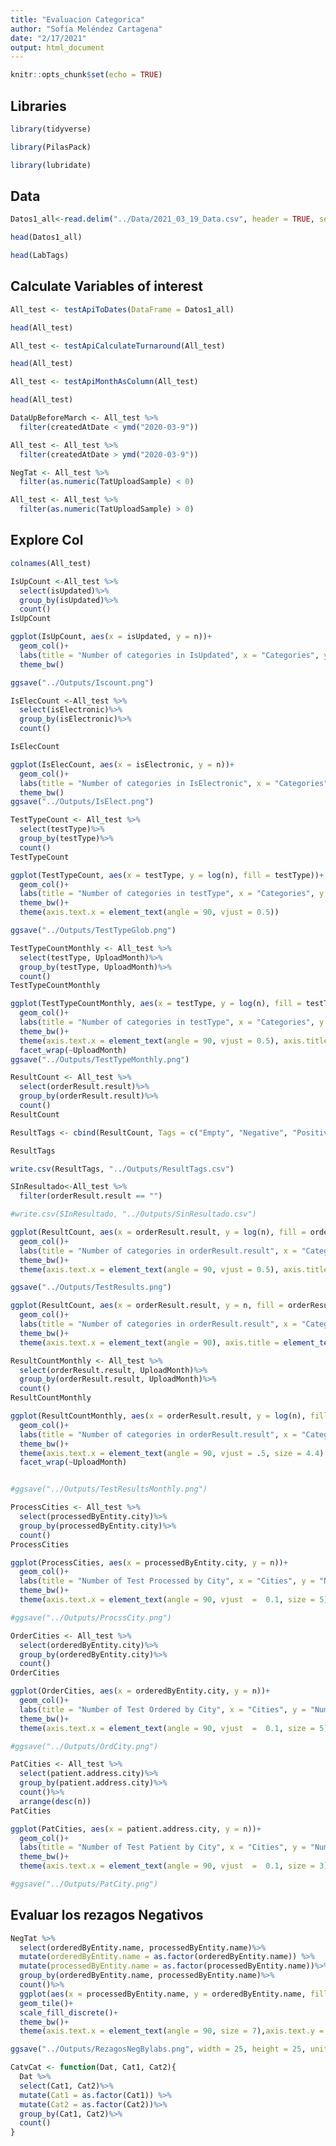 ```yaml
---
title: "Evaluacion Categorica"
author: "Sofía Meléndez Cartagena"
date: "2/17/2021"
output: html_document
---
```


```r
knitr::opts_chunk$set(echo = TRUE)
```

## Libraries
```r
library(tidyverse)
```
```r
library(PilasPack)
```

```r
library(lubridate)
```


## Data

```r
Datos1_all<-read.delim("../Data/2021_03_19_Data.csv", header = TRUE, sep = ",", row.names = 1)

head(Datos1_all)
```

```r
head(LabTags)
```

## Calculate Variables of interest

```r
All_test <- testApiToDates(DataFrame = Datos1_all)

head(All_test)
```

```r
All_test <- testApiCalculateTurnaround(All_test)

head(All_test)
```

```r
All_test <- testApiMonthAsColumn(All_test)

head(All_test)
```

```r
DataUpBeforeMarch <- All_test %>%
  filter(createdAtDate < ymd("2020-03-9"))
```

```r
All_test <- All_test %>%
  filter(createdAtDate > ymd("2020-03-9"))
```

```r
NegTat <- All_test %>%
  filter(as.numeric(TatUploadSample) < 0)
```

```r
All_test <- All_test %>%
  filter(as.numeric(TatUploadSample) > 0)
```



## Explore Col

```r
colnames(All_test)
```

```r
IsUpCount <-All_test %>%
  select(isUpdated)%>%
  group_by(isUpdated)%>%
  count()
IsUpCount
```

```r
ggplot(IsUpCount, aes(x = isUpdated, y = n))+
  geom_col()+
  labs(title = "Number of categories in IsUpdated", x = "Categories", y = "Number of test in Category")+
  theme_bw()

ggsave("../Outputs/Iscount.png")
```


```r
IsElecCount <-All_test %>%
  select(isElectronic)%>%
  group_by(isElectronic)%>%
  count()

IsElecCount
```

```r
ggplot(IsElecCount, aes(x = isElectronic, y = n))+
  geom_col()+
  labs(title = "Number of categories in IsElectronic", x = "Categories", y = "Number of test in Category")+
  theme_bw()
ggsave("../Outputs/IsElect.png")
```

```r
TestTypeCount <- All_test %>%
  select(testType)%>%
  group_by(testType)%>%
  count()
TestTypeCount
```

```r
ggplot(TestTypeCount, aes(x = testType, y = log(n), fill = testType))+
  geom_col()+
  labs(title = "Number of categories in testType", x = "Categories", y = "Number of test in Category (Log Transfomation)")+
  theme_bw()+
  theme(axis.text.x = element_text(angle = 90, vjust = 0.5))

ggsave("../Outputs/TestTypeGlob.png")
```


```r
TestTypeCountMonthly <- All_test %>%
  select(testType, UploadMonth)%>%
  group_by(testType, UploadMonth)%>%
  count()
TestTypeCountMonthly
```

```r
ggplot(TestTypeCountMonthly, aes(x = testType, y = log(n), fill = testType))+
  geom_col()+
  labs(title = "Number of categories in testType", x = "Categories", y = "Number of test in Category (Log Transfomation)")+
  theme_bw()+
  theme(axis.text.x = element_text(angle = 90, vjust = 0.5), axis.title.y = element_text(size = 8.5))+
  facet_wrap(~UploadMonth)
ggsave("../Outputs/TestTypeMonthly.png")
```

```r
ResultCount <- All_test %>%
  select(orderResult.result)%>%
  group_by(orderResult.result)%>%
  count()
ResultCount
```
```r
ResultTags <- cbind(ResultCount, Tags = c("Empty", "Negative", "Positive", "Invalid", "Invalid", "Negative", "Negative", "Invalid", "Invalid", "Invalid", "Positive", "Positive", "Positive", "Positive", "Positive", "Positive", "Negative", "Positive", "Positive"))

ResultTags
```

```r
write.csv(ResultTags, "../Outputs/ResultTags.csv")
```


```r
SInResultado<-All_test %>%
  filter(orderResult.result == "")

#write.csv(SInResultado, "../Outputs/SinResultado.csv")
```

```r
ggplot(ResultCount, aes(x = orderResult.result, y = log(n), fill = orderResult.result))+
  geom_col()+
  labs(title = "Number of categories in orderResult.result", x = "Categories", y = "Number of test in Category (Log Transfomation)")+
  theme_bw()+
  theme(axis.text.x = element_text(angle = 90, vjust = 0.5), axis.title = element_text(size = 5.9), plot.title = element_text(size = 12), legend.key.size = unit(.2, 'cm'), legend.text = element_text(size =5.6))

ggsave("../Outputs/TestResults.png")
```

```r
ggplot(ResultCount, aes(x = orderResult.result, y = n, fill = orderResult.result))+
  geom_col()+
  labs(title = "Number of categories in orderResult.result", x = "Categories", y = "Number of test in Category")+
  theme_bw()+
  theme(axis.text.x = element_text(angle = 90), axis.title = element_text(size = 5.9), plot.title = element_text(size = 12), legend.key.size = unit(.2, 'cm'), legend.text = element_text(size =5.6))

```

```r
ResultCountMonthly <- All_test %>%
  select(orderResult.result, UploadMonth)%>%
  group_by(orderResult.result, UploadMonth)%>%
  count()
ResultCountMonthly
```


```r
ggplot(ResultCountMonthly, aes(x = orderResult.result, y = log(n), fill = orderResult.result))+
  geom_col()+
  labs(title = "Number of categories in orderResult.result", x = "Categories", y = "Number of test in Category (Log Transfomation)")+
  theme_bw()+
  theme(axis.text.x = element_text(angle = 90, vjust = .5, size = 4.4) , axis.title = element_text(size = 5.9), plot.title = element_text(size = 12), legend.key.size = unit(.2, 'cm'), legend.text = element_text(size =5.6))+  
  facet_wrap(~UploadMonth)


#ggsave("../Outputs/TestResultsMonthly.png")

```

```r
ProcessCities <- All_test %>%
  select(processedByEntity.city)%>%
  group_by(processedByEntity.city)%>%
  count()
ProcessCities
```
```r
ggplot(ProcessCities, aes(x = processedByEntity.city, y = n))+
  geom_col()+
  labs(title = "Number of Test Processed by City", x = "Cities", y = "Numer of Test Processed")+
  theme_bw()+
  theme(axis.text.x = element_text(angle = 90, vjust  =  0.1, size = 5))

#ggsave("../Outputs/ProcssCity.png")
```
```r
OrderCities <- All_test %>%
  select(orderedByEntity.city)%>%
  group_by(orderedByEntity.city)%>%
  count()
OrderCities
```
```r
ggplot(OrderCities, aes(x = orderedByEntity.city, y = n))+
  geom_col()+
  labs(title = "Number of Test Ordered by City", x = "Cities", y = "Numer of Test Ordered")+
  theme_bw()+
  theme(axis.text.x = element_text(angle = 90, vjust  =  0.1, size = 5))

#ggsave("../Outputs/OrdCity.png")
```

```r
PatCities <- All_test %>%
  select(patient.address.city)%>%
  group_by(patient.address.city)%>%
  count()%>%
  arrange(desc(n))
PatCities
```
```r
ggplot(PatCities, aes(x = patient.address.city, y = n))+
  geom_col()+
  labs(title = "Number of Test Patient by City", x = "Cities", y = "Numer of Test by City")+
  theme_bw()+
  theme(axis.text.x = element_text(angle = 90, vjust  =  0.1, size = 3))

#ggsave("../Outputs/PatCity.png")
```

## Evaluar los rezagos Negativos

```r
NegTat %>%
  select(orderedByEntity.name, processedByEntity.name)%>%
  mutate(orderedByEntity.name = as.factor(orderedByEntity.name)) %>%
  mutate(processedByEntity.name = as.factor(processedByEntity.name))%>%
  group_by(orderedByEntity.name, processedByEntity.name)%>%
  count()%>%
  ggplot(aes(x = processedByEntity.name, y = orderedByEntity.name, fill = as.factor(n)))+
  geom_tile()+
  scale_fill_discrete()+
  theme_bw()+
  theme(axis.text.x = element_text(angle = 90, size = 7),axis.text.y = element_text(size=7), axis.title = element_text(size = 4), legend.text = element_text(size = 5))

ggsave("../Outputs/RezagosNegBylabs.png", width = 25, height = 25, units = "cm")
```

```r
CatvCat <- function(Dat, Cat1, Cat2){
  Dat %>%
  select(Cat1, Cat2)%>%
  mutate(Cat1 = as.factor(Cat1)) %>%
  mutate(Cat2 = as.factor(Cat2))%>%
  group_by(Cat1, Cat2)%>%
  count()
}
```








